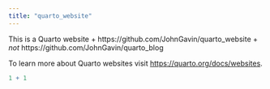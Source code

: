 ```yaml
---
title: "quarto_website"
---
```


This is a Quarto website
+ https://github.com/JohnGavin/quarto_website
  + _not_ https://github.com/JohnGavin/quarto_blog

To learn more about Quarto websites visit <https://quarto.org/docs/websites>.

```r
1 + 1
```
